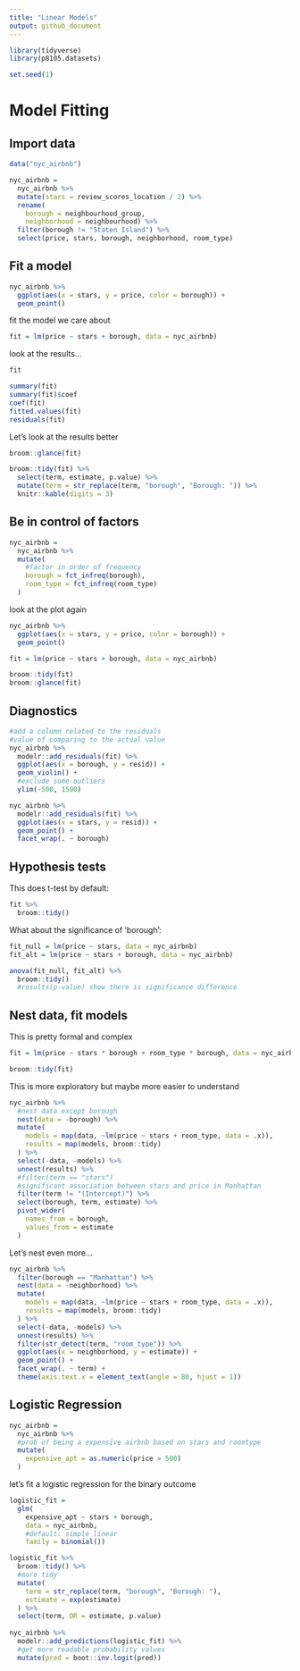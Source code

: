 ```yaml
---
title: "Linear Models"
output: github_document
---
```


```r
library(tidyverse)
library(p8105.datasets)

set.seed(1)
```


# Model Fitting

## Import data
```r
data("nyc_airbnb")

nyc_airbnb = 
  nyc_airbnb %>% 
  mutate(stars = review_scores_location / 2) %>% 
  rename(
    borough = neighbourhood_group,
    neighborhood = neighbourhood) %>% 
  filter(borough != "Staten Island") %>% 
  select(price, stars, borough, neighborhood, room_type)
```


## Fit a model
```r
nyc_airbnb %>% 
  ggplot(aes(x = stars, y = price, color = borough)) +
  geom_point()
```

fit the model we care about
```r
fit = lm(price ~ stars + borough, data = nyc_airbnb)
```

look at the results...
```r
fit

summary(fit)
summary(fit)$coef
coef(fit)
fitted.values(fit)
residuals(fit)
```

Let's look at the results better
```r
broom::glance(fit)

broom::tidy(fit) %>% 
  select(term, estimate, p.value) %>% 
  mutate(term = str_replace(term, "borough", "Borough: ")) %>% 
  knitr::kable(digits = 3)
```


## Be in control of factors

```r
nyc_airbnb = 
  nyc_airbnb %>% 
  mutate(
    #factor in order of frequency
    borough = fct_infreq(borough),
    room_type = fct_infreq(room_type)
  )
```

look at the plot again
```r
nyc_airbnb %>% 
  ggplot(aes(x = stars, y = price, color = borough)) +
  geom_point()
```

```r
fit = lm(price ~ stars + borough, data = nyc_airbnb)

broom::tidy(fit)
broom::glance(fit)
```


## Diagnostics

```r
#add a column related to the residuals
#value of comparing to the actual value
nyc_airbnb %>% 
  modelr::add_residuals(fit) %>% 
  ggplot(aes(x = borough, y = resid)) +
  geom_violin() +
  #exclude some outliers
  ylim(-500, 1500)

nyc_airbnb %>% 
  modelr::add_residuals(fit) %>% 
  ggplot(aes(x = stars, y = resid)) + 
  geom_point() + 
  facet_wrap(. ~ borough)
```


## Hypothesis tests

This does t-test by default:
```r
fit %>% 
  broom::tidy() 
```

What about the significance of 'borough':
```r
fit_null = lm(price ~ stars, data = nyc_airbnb)
fit_alt = lm(price ~ stars + borough, data = nyc_airbnb)

anova(fit_null, fit_alt) %>% 
  broom::tidy()
  #results(p-value) show there is significance difference
```


## Nest data, fit models

This is pretty formal and complex
```r
fit = lm(price ~ stars * borough + room_type * borough, data = nyc_airbnb)

broom::tidy(fit)
```

This is more exploratory but maybe more easier to understand
```r
nyc_airbnb %>% 
  #nest data except borough
  nest(data = -borough) %>% 
  mutate(
    models = map(data, ~lm(price ~ stars + room_type, data = .x)),
    results = map(models, broom::tidy)
  ) %>% 
  select(-data, -models) %>% 
  unnest(results) %>% 
  #filter(term == "stars")
  #significant association between stars and price in Manhattan
  filter(term != "(Intercept)") %>% 
  select(borough, term, estimate) %>% 
  pivot_wider(
    names_from = borough,
    values_from = estimate
  )
```



Let's nest even more...
```r
nyc_airbnb %>% 
  filter(borough == "Manhattan") %>% 
  nest(data = -neighborhood) %>% 
  mutate(
    models = map(data, ~lm(price ~ stars + room_type, data = .x)),
    results = map(models, broom::tidy)
  ) %>% 
  select(-data, -models) %>% 
  unnest(results) %>% 
  filter(str_detect(term, "room_type")) %>% 
  ggplot(aes(x = neighborhood, y = estimate)) +
  geom_point() +
  facet_wrap(. ~ term) +
  theme(axis.text.x = element_text(angle = 80, hjust = 1))
```


## Logistic Regression

```r
nyc_airbnb = 
  nyc_airbnb %>% 
  #prob of being a expensive airbnb based on stars and roomtype
  mutate(
    expensive_apt = as.numeric(price > 500)
  )
```

let's fit a logistic regression for the binary outcome
```r
logistic_fit = 
  glm(
    expensive_apt ~ stars + borough,
    data = nyc_airbnb,
    #default: simple linear
    family = binomial())

logistic_fit %>% 
  broom::tidy() %>% 
  #more tidy
  mutate(
    term = str_replace(term, "borough", "Borough: "),
    estimate = exp(estimate)
  ) %>% 
  select(term, OR = estimate, p.value)
 
nyc_airbnb %>% 
  modelr::add_predictions(logistic_fit) %>% 
  #get more readable probability values
  mutate(pred = boot::inv.logit(pred))
```




